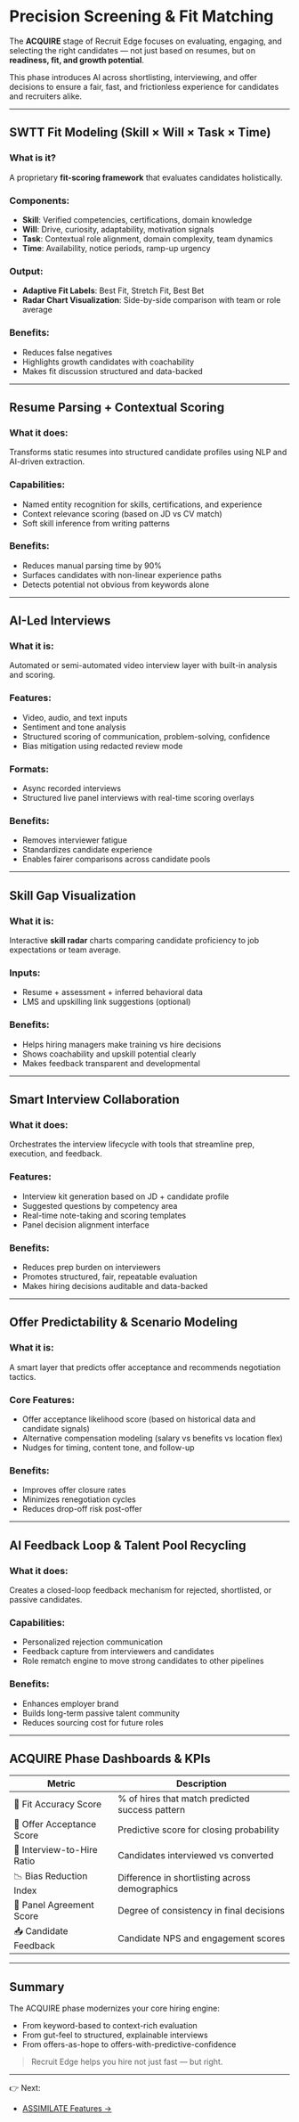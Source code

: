 # Precision Screening & Fit Matching

The **ACQUIRE** stage of Recruit Edge focuses on evaluating, engaging, and selecting the right candidates — not just based on resumes, but on **readiness, fit, and growth potential**.

This phase introduces AI across shortlisting, interviewing, and offer decisions to ensure a fair, fast, and frictionless experience for candidates and recruiters alike.

---

## SWTT Fit Modeling (Skill × Will × Task × Time)

### What is it?
A proprietary **fit-scoring framework** that evaluates candidates holistically.

### Components:
- **Skill**: Verified competencies, certifications, domain knowledge
- **Will**: Drive, curiosity, adaptability, motivation signals
- **Task**: Contextual role alignment, domain complexity, team dynamics
- **Time**: Availability, notice periods, ramp-up urgency

### Output:
- **Adaptive Fit Labels**: Best Fit, Stretch Fit, Best Bet
- **Radar Chart Visualization**: Side-by-side comparison with team or role average

### Benefits:
- Reduces false negatives
- Highlights growth candidates with coachability
- Makes fit discussion structured and data-backed

---

## Resume Parsing + Contextual Scoring

### What it does:
Transforms static resumes into structured candidate profiles using NLP and AI-driven extraction.

### Capabilities:
- Named entity recognition for skills, certifications, and experience
- Context relevance scoring (based on JD vs CV match)
- Soft skill inference from writing patterns

### Benefits:
- Reduces manual parsing time by 90%
- Surfaces candidates with non-linear experience paths
- Detects potential not obvious from keywords alone

---

## AI-Led Interviews

### What it is:
Automated or semi-automated video interview layer with built-in analysis and scoring.

### Features:
- Video, audio, and text inputs
- Sentiment and tone analysis
- Structured scoring of communication, problem-solving, confidence
- Bias mitigation using redacted review mode

### Formats:
- Async recorded interviews
- Structured live panel interviews with real-time scoring overlays

### Benefits:
- Removes interviewer fatigue
- Standardizes candidate experience
- Enables fairer comparisons across candidate pools

---

## Skill Gap Visualization

### What it is:
Interactive **skill radar** charts comparing candidate proficiency to job expectations or team average.

### Inputs:
- Resume + assessment + inferred behavioral data
- LMS and upskilling link suggestions (optional)

### Benefits:
- Helps hiring managers make training vs hire decisions
- Shows coachability and upskill potential clearly
- Makes feedback transparent and developmental

---

## Smart Interview Collaboration

### What it does:
Orchestrates the interview lifecycle with tools that streamline prep, execution, and feedback.

### Features:
- Interview kit generation based on JD + candidate profile
- Suggested questions by competency area
- Real-time note-taking and scoring templates
- Panel decision alignment interface

### Benefits:
- Reduces prep burden on interviewers
- Promotes structured, fair, repeatable evaluation
- Makes hiring decisions auditable and data-backed

---

## Offer Predictability & Scenario Modeling

### What it is:
A smart layer that predicts offer acceptance and recommends negotiation tactics.

### Core Features:
- Offer acceptance likelihood score (based on historical data and candidate signals)
- Alternative compensation modeling (salary vs benefits vs location flex)
- Nudges for timing, content tone, and follow-up

### Benefits:
- Improves offer closure rates
- Minimizes renegotiation cycles
- Reduces drop-off risk post-offer

---

## AI Feedback Loop & Talent Pool Recycling

### What it does:
Creates a closed-loop feedback mechanism for rejected, shortlisted, or passive candidates.

### Capabilities:
- Personalized rejection communication
- Feedback capture from interviewers and candidates
- Role rematch engine to move strong candidates to other pipelines

### Benefits:
- Enhances employer brand
- Builds long-term passive talent community
- Reduces sourcing cost for future roles

---

## ACQUIRE Phase Dashboards & KPIs

| Metric | Description |
|--------|-------------|
| 🎯 Fit Accuracy Score | % of hires that match predicted success pattern |
| 🧭 Offer Acceptance Score | Predictive score for closing probability |
| 🔁 Interview-to-Hire Ratio | Candidates interviewed vs converted |
| 📉 Bias Reduction Index | Difference in shortlisting across demographics |
| 🧠 Panel Agreement Score | Degree of consistency in final decisions |
| 📥 Candidate Feedback | Candidate NPS and engagement scores |

---

## Summary

The ACQUIRE phase modernizes your core hiring engine:
- From keyword-based to context-rich evaluation
- From gut-feel to structured, explainable interviews
- From offers-as-hope to offers-with-predictive-confidence

> Recruit Edge helps you hire not just fast — but right.

---

👉 Next:
- [ASSIMILATE Features →](/RecruitEdge/features/assimilate)
